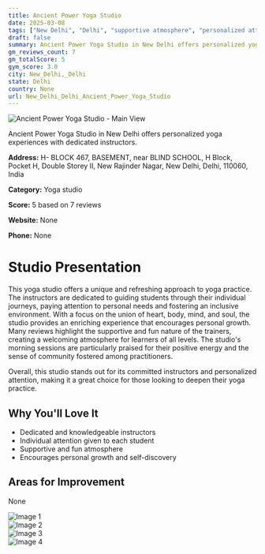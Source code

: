 ```yaml
---
title: Ancient Power Yoga Studio
date: 2025-03-08
tags: ["New Delhi", "Delhi", "supportive atmosphere", "personalized attention", "New Delhi, Delhi"]  
draft: false
summary: Ancient Power Yoga Studio in New Delhi offers personalized yoga experiences with dedicated instructors.
gm_reviews_count: 7
gm_totalScore: 5
gym_score: 3.0
city: New_Delhi,_Delhi
state: Delhi
country: None
url: New_Delhi_Delhi_Ancient_Power_Yoga_Studio
---
```


<div className="aspect-[16/9] relative my-8">
  <img 
    src="https://lh3.googleusercontent.com/gps-cs-s/AB5caB98XhyguL8sZkdzK3sng-pGoLyZ5ozBiFniw2OdS3oWARdQsLocf0f1OAHzJm5AyHBwiIZWeqh5f6BRkP6dkuHHZlpe86VF4ud5N0KMyrY5NMX8mY9CBfgqW9QW7dmjOe3w_6S24Q=w1920-h1080-k-no"
    alt="Ancient Power Yoga Studio - Main View"
    className="object-cover absolute inset-0 w-full h-full rounded-lg"
  />
</div>

Ancient Power Yoga Studio in New Delhi offers personalized yoga experiences with dedicated instructors.

**Address:** H- BLOCK 467, BASEMENT, near BLIND SCHOOL, H Block, Pocket H, Double Storey II, New Rajinder Nagar, New Delhi, Delhi, 110060, India

**Category:** Yoga studio

**Score:** 5 based on 7 reviews

**Website:** None

**Phone:** None

# Studio Presentation

This yoga studio offers a unique and refreshing approach to yoga practice. The instructors are dedicated to guiding students through their individual journeys, paying attention to personal needs and fostering an inclusive environment. With a focus on the union of heart, body, mind, and soul, the studio provides an enriching experience that encourages personal growth. Many reviews highlight the supportive and fun nature of the trainers, creating a welcoming atmosphere for learners of all levels. The studio's morning sessions are particularly praised for their positive energy and the sense of community fostered among practitioners.

Overall, this studio stands out for its committed instructors and personalized attention, making it a great choice for those looking to deepen their yoga practice.

## Why You'll Love It

- Dedicated and knowledgeable instructors
- Individual attention given to each student
- Supportive and fun atmosphere
- Encourages personal growth and self-discovery

## Areas for Improvement

None

<div className="grid grid-cols-1 xl:grid-cols-2 gap-4 my-8">
<div className="aspect-[4/3] relative"><img src="https://lh3.googleusercontent.com/gps-cs-s/AB5caB9tO1HVE1XfBYLaaLabv__Ltbg1Ejs60FlkwjMESsx9BvqawIIC5cXjl1V4ZvXe7xcIZE4KZbS49FauiJTqLYonGu8_wCJzcIzZJoAJbKwxOI6Zp2IpC0peUdApy1qEHLYKveOxvw=w1920-h1080-k-no" alt="Image 1" className="object-cover absolute inset-0 w-full h-full rounded-lg" /></div>
<div className="aspect-[4/3] relative"><img src="https://lh3.googleusercontent.com/gps-cs-s/AB5caB_QFHi6wVo9voIHdvrpjcSjW2JgBbRqDwFYGDyQZcZrhLMybmLKY5jZBah1yEMLwaY_n-BjszOksYs-LpnK3AmU6qjMKJxEbBP3WLWAc7_nC8DOE0i2NKgVdF0B7biG6LLgxa0=w1920-h1080-k-no" alt="Image 2" className="object-cover absolute inset-0 w-full h-full rounded-lg" /></div>
<div className="aspect-[4/3] relative"><img src="https://lh3.googleusercontent.com/gps-cs-s/AB5caB9xGQoXIGvFp5Ce0B7PQpstXeqsCbIe0wMJpiVh98CJLahm-PwVleMsUSjmgo9QZUp2q6ijiYIXqJHKgQfbCI_zv74j9zp-79ADQiFnjv1MiQuf_3FpLD5sgg1-n4SXnQpRX50=w1920-h1080-k-no" alt="Image 3" className="object-cover absolute inset-0 w-full h-full rounded-lg" /></div>
<div className="aspect-[4/3] relative"><img src="https://lh3.googleusercontent.com/gps-cs-s/AB5caB8Y7ZHt80UB8jp7unoJBKJD5-ph-kvp5Ix2zWwqQgrgSUZxg96M0mGd2nePibmmxiI8xArifQ_jOQzfEaTaVdzP8610ytT6922xw1wdNg7u5cRb2NMbA2UzQju1_cF1t3Pg-9HfpA=w1920-h1080-k-no" alt="Image 4" className="object-cover absolute inset-0 w-full h-full rounded-lg" /></div>
</div>